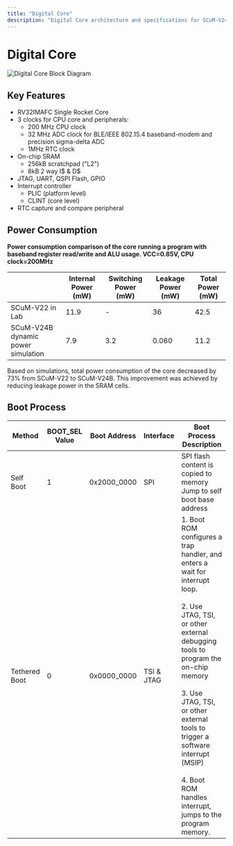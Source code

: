```yaml
---
title: "Digital Core"
description: "Digital Core architecture and specifications for SCuM-V24B"
---
```


# Digital Core

![Digital Core Block Diagram](/images/2023-08-18T04-45-39-595Z.png)

## Key Features

- RV32IMAFC Single Rocket Core
- 3 clocks for CPU core and peripherals:
  - 200 MHz CPU clock
  - 32 MHz ADC clock for BLE/IEEE 802.15.4 baseband-modem and precision sigma-delta ADC
  - 1MHz RTC clock
- On-chip SRAM
  - 256kB scratchpad ("L2")
  - 8kB 2 way I$ & D$
- JTAG, UART, QSPI Flash, GPIO
- Interrupt controller
  - PLIC (platform level)
  - CLINT (core level)
- RTC capture and compare peripheral

## Power Consumption

**Power consumption comparison of the core running a program with baseband register read/write and ALU usage. VCC=0.85V, CPU clock=200MHz**

| | Internal Power (mW) | Switching Power (mW) | Leakage Power (mW) | Total Power (mW) |
|---|---|---|---|---|
| SCuM-V22 in Lab | 11.9 | - | 36 | 42.5 |
| SCuM-V24B dynamic power simulation | 7.9 | 3.2 | 0.060 | 11.2 |

Based on simulations, total power consumption of the core decreased by 73% from SCuM-V22 to SCuM-V24B. This improvement was achieved by reducing leakage power in the SRAM cells.

## Boot Process

| Method | BOOT_SEL Value | Boot Address | Interface | Boot Process Description |
|---|---|---|---|---|
| Self Boot | 1 | 0x2000_0000 | SPI | SPI flash content is copied to memory<br/>Jump to self boot base address |
| Tethered Boot | 0 | 0x0000_0000 | TSI & JTAG | 1. Boot ROM configures a trap handler, and enters a wait for interrupt loop.<br/><br/>2. Use JTAG, TSI, or other external debugging tools to program the on-chip memory<br/><br/>3. Use JTAG, TSI, or other external tools to trigger a software interrupt (MSIP)<br/><br/>4. Boot ROM handles interrupt, jumps to the program memory. |